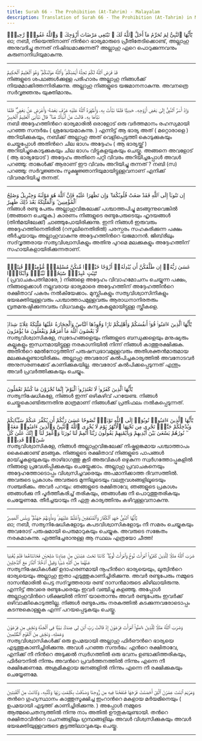 ```yaml
---
title: Surah 66 - The Prohibition (At-Tahrim) - Malayalam
description: Translation of Surah 66 - The Prohibition (At-Tahrim) in Malayalam
---
```





<Aside type="quran" title="1">
يَٰٓأَيُّهَا ٱلنَّبِىُّ لِمَ تُحَرِّمُ مَآ أَحَلَّ ٱللَّهُ لَكَ ۖ تَبْتَغِى مَرْضَاتَ أَزْوَٰجِكَ ۚ وَٱللَّهُ غَفُورٌۭ رَّحِيمٌۭ
</Aside>

<Aside type="reference" title="1">
ഓ; നബീ, നീയെന്തിനാണ്‌ നിന്‍റെ ഭാര്യമാരുടെ പ്രീതിതേടിക്കൊണ്ട്‌, അല്ലാഹു അനുവദിച്ചു തന്നത്‌ നിഷിദ്ധമാക്കുന്നത്‌? അല്ലാഹു ഏറെ പൊറുക്കുന്നവനും കരുണാനിധിയുമാകുന്നു.
</Aside>

---

<Aside type="quran" title="2">
قَدْ فَرَضَ ٱللَّهُ لَكُمْ تَحِلَّةَ أَيْمَٰنِكُمْ ۚ وَٱللَّهُ مَوْلَىٰكُمْ ۖ وَهُوَ ٱلْعَلِيمُ ٱلْحَكِيمُ
</Aside>

<Aside type="reference" title="2">
നിങ്ങളുടെ ശപഥങ്ങള്‍ക്കുള്ള പരിഹാരം അല്ലാഹു നിങ്ങള്‍ക്ക്‌ നിയമമാക്കിത്തന്നിരിക്കുന്നു. അല്ലാഹു നിങ്ങളുടെ യജമാനനാകുന്നു. അവനത്രെ സര്‍വ്വജ്ഞനും യുക്തിമാനും.
</Aside>

---

<Aside type="quran" title="3">
وَإِذْ أَسَرَّ ٱلنَّبِىُّ إِلَىٰ بَعْضِ أَزْوَٰجِهِۦ حَدِيثًۭا فَلَمَّا نَبَّأَتْ بِهِۦ وَأَظْهَرَهُ ٱللَّهُ عَلَيْهِ عَرَّفَ بَعْضَهُۥ وَأَعْرَضَ عَنۢ بَعْضٍۢ ۖ فَلَمَّا نَبَّأَهَا بِهِۦ قَالَتْ مَنْ أَنۢبَأَكَ هَٰذَا ۖ قَالَ نَبَّأَنِىَ ٱلْعَلِيمُ ٱلْخَبِيرُ
</Aside>

<Aside type="reference" title="3">
നബി അദ്ദേഹത്തിന്‍റെ ഭാര്യമാരില്‍ ഒരാളോട്‌ ഒരു വര്‍ത്തമാനം രഹസ്യമായി പറഞ്ഞ സന്ദര്‍ഭം ( ശ്രദ്ധേയമാകുന്നു. ) എന്നിട്ട്‌ ആ ഭാര്യ അത്‌ ( മറ്റൊരാളെ ) അറിയിക്കുകയും, നബിക്ക്‌ അല്ലാഹു അത്‌ വെളിപ്പെടുത്തി കൊടുക്കുകയും ചെയ്തപ്പോള്‍ അതിന്‍റെ ചില ഭാഗം അദ്ദേഹം ( ആ ഭാര്യയ്ക്ക്‌ ) അറിയിച്ചുകൊടുക്കുകയും ചില ഭാഗം വിട്ടുകളയുകയും ചെയ്തു. അങ്ങനെ അവളോട്‌ ( ആ ഭാര്യയോട്‌ ) അദ്ദേഹം അതിനെ പറ്റി വിവരം അറിയിച്ചപ്പോള്‍ അവള്‍ പറഞ്ഞു: താങ്കള്‍ക്ക്‌ ആരാണ്‌ ഈ വിവരം അറിയിച്ചു തന്നത്‌ ? നബി (സ) പറഞ്ഞു: സര്‍വ്വജ്ഞനും സൂക്ഷ്മജ്ഞാനിയുമായിട്ടുള്ളവനാണ്‌ എനിക്ക്‌ വിവരമറിയിച്ചു തന്നത്‌.
</Aside>

---

<Aside type="quran" title="4">
إِن تَتُوبَآ إِلَى ٱللَّهِ فَقَدْ صَغَتْ قُلُوبُكُمَا ۖ وَإِن تَظَٰهَرَا عَلَيْهِ فَإِنَّ ٱللَّهَ هُوَ مَوْلَىٰهُ وَجِبْرِيلُ وَصَٰلِحُ ٱلْمُؤْمِنِينَ ۖ وَٱلْمَلَٰٓئِكَةُ بَعْدَ ذَٰلِكَ ظَهِيرٌ
</Aside>

<Aside type="reference" title="4">
നിങ്ങള്‍ രണ്ടു പേരും അല്ലാഹുവിങ്കലേക്ക്‌ പശ്ചാത്തപിച്ചു മടങ്ങുന്നുവെങ്കില്‍ (അങ്ങനെ ചെയ്യുക.) കാരണം നിങ്ങളുടെ രണ്ടുപേരുടെയും ഹൃദയങ്ങള്‍ (തിന്‍മയിലേക്ക്‌) ചാഞ്ഞുപോയിരിക്കുന്നു. ഇനി നിങ്ങള്‍ ഇരുവരും അദ്ദേഹത്തിനെതിരില്‍ (റസൂലിനെതിരില്‍) പരസ്പരം സഹകരിക്കുന്ന പക്ഷം തീര്‍ച്ചയായും അല്ലാഹുവാകുന്നു അദ്ദേഹത്തിന്‍റെ യജമാനന്‍. ജിബ്‌രീലും സദ്‌വൃത്തരായ സത്യവിശ്വാസികളും അതിനു പുറമെ മലക്കുകളും അദ്ദേഹത്തിന്‌ സഹായികളായിരിക്കുന്നതാണ്‌.
</Aside>

---

<Aside type="quran" title="5">
عَسَىٰ رَبُّهُۥٓ إِن طَلَّقَكُنَّ أَن يُبْدِلَهُۥٓ أَزْوَٰجًا خَيْرًۭا مِّنكُنَّ مُسْلِمَٰتٍۢ مُّؤْمِنَٰتٍۢ قَٰنِتَٰتٍۢ تَٰٓئِبَٰتٍ عَٰبِدَٰتٍۢ سَٰٓئِحَٰتٍۢ ثَيِّبَٰتٍۢ وَأَبْكَارًۭا
</Aside>

<Aside type="reference" title="5">
( പ്രവാചകപത്നിമാരേ, ) നിങ്ങളെ അദ്ദേഹം വിവാഹമോചനം ചെയ്യുന്ന പക്ഷം, നിങ്ങളെക്കാള്‍ നല്ലവരായ ഭാര്യമാരെ അദ്ദേഹത്തിന്‌ അദ്ദേഹത്തിന്‍റെ രക്ഷിതാവ്‌ പകരം നല്‍കിയേക്കാം. മുസ്ലിംകളും സത്യവിശ്വാസിനികളും ഭയഭക്തിയുള്ളവരും പശ്ചാത്താപമുള്ളവരും ആരാധനാനിരതരും വ്രതമനുഷ്ഠിക്കുന്നവരും വിധവകളും കന്യകകളുമായിട്ടുള്ള സ്ത്രീകളെ.
</Aside>

---

<Aside type="quran" title="6">
يَٰٓأَيُّهَا ٱلَّذِينَ ءَامَنُوا۟ قُوٓا۟ أَنفُسَكُمْ وَأَهْلِيكُمْ نَارًۭا وَقُودُهَا ٱلنَّاسُ وَٱلْحِجَارَةُ عَلَيْهَا مَلَٰٓئِكَةٌ غِلَاظٌۭ شِدَادٌۭ لَّا يَعْصُونَ ٱللَّهَ مَآ أَمَرَهُمْ وَيَفْعَلُونَ مَا يُؤْمَرُونَ
</Aside>

<Aside type="reference" title="6">
സത്യവിശ്വാസികളേ, സ്വദേഹങ്ങളെയും നിങ്ങളുടെ ബന്ധുക്കളെയും മനുഷ്യരും കല്ലുകളും ഇന്ധനമായിട്ടുള്ള നരകാഗ്നിയില്‍ നിന്ന്‌ നിങ്ങള്‍ കാത്തുരക്ഷിക്കുക. അതിന്‍റെ മേല്‍നോട്ടത്തിന്‌ പരുഷസ്വഭാവമുള്ളവരും അതിശക്തന്‍മാരുമായ മലക്കുകളുണ്ടായിരിക്കും. അല്ലാഹു അവരോട്‌ കല്‍പിച്ചകാര്യത്തില്‍ അവനോടവര്‍ അനുസരണക്കേട്‌ കാണിക്കുകയില്ല. അവരോട്‌ കല്‍പിക്കപ്പെടുന്നത്‌ എന്തും അവര്‍ പ്രവര്‍ത്തിക്കുകയും ചെയ്യും.
</Aside>

---

<Aside type="quran" title="7">
يَٰٓأَيُّهَا ٱلَّذِينَ كَفَرُوا۟ لَا تَعْتَذِرُوا۟ ٱلْيَوْمَ ۖ إِنَّمَا تُجْزَوْنَ مَا كُنتُمْ تَعْمَلُونَ
</Aside>

<Aside type="reference" title="7">
സത്യനിഷേധികളേ, നിങ്ങള്‍ ഇന്ന്‌ ഒഴികഴിവ്‌ പറയേണ്ട. നിങ്ങള്‍ ചെയ്തുകൊണ്ടിരുന്നതിനു മാത്രമാണ്‌ നിങ്ങള്‍ക്ക്‌ പ്രതിഫലം നല്‍കപ്പെടുന്നത്‌.
</Aside>

---

<Aside type="quran" title="8">
يَٰٓأَيُّهَا ٱلَّذِينَ ءَامَنُوا۟ تُوبُوٓا۟ إِلَى ٱللَّهِ تَوْبَةًۭ نَّصُوحًا عَسَىٰ رَبُّكُمْ أَن يُكَفِّرَ عَنكُمْ سَيِّـَٔاتِكُمْ وَيُدْخِلَكُمْ جَنَّٰتٍۢ تَجْرِى مِن تَحْتِهَا ٱلْأَنْهَٰرُ يَوْمَ لَا يُخْزِى ٱللَّهُ ٱلنَّبِىَّ وَٱلَّذِينَ ءَامَنُوا۟ مَعَهُۥ ۖ نُورُهُمْ يَسْعَىٰ بَيْنَ أَيْدِيهِمْ وَبِأَيْمَٰنِهِمْ يَقُولُونَ رَبَّنَآ أَتْمِمْ لَنَا نُورَنَا وَٱغْفِرْ لَنَآ ۖ إِنَّكَ عَلَىٰ كُلِّ شَىْءٍۢ قَدِيرٌۭ
</Aside>

<Aside type="reference" title="8">
സത്യവിശ്വാസികളേ, നിങ്ങള്‍ അല്ലാഹുവിങ്കലേക്ക്‌ നിഷ്കളങ്കമായ പശ്ചാത്താപം കൈക്കൊണ്ട്‌ മടങ്ങുക. നിങ്ങളുടെ രക്ഷിതാവ്‌ നിങ്ങളുടെ പാപങ്ങള്‍ മായ്ച്ചുകളയുകയും താഴ്ഭാഗത്തു കൂടി അരുവികള്‍ ഒഴുകുന്ന സ്വര്‍ഗത്തോപ്പുകളില്‍ നിങ്ങളെ പ്രവേശിപ്പിക്കുകയും ചെയ്തേക്കാം. അല്ലാഹു പ്രവാചകനെയും അദ്ദേഹത്തോടൊപ്പം വിശ്വസിച്ചവരെയും അപമാനിക്കാത്ത ദിവസത്തില്‍. അവരുടെ പ്രകാശം അവരുടെ മുന്നിലൂടെയും വലതുവശങ്ങളിലൂടെയും സഞ്ചരിക്കും. അവര്‍ പറയും: ഞങ്ങളുടെ രക്ഷിതാവേ, ഞങ്ങളുടെ പ്രകാശം ഞങ്ങള്‍ക്കു നീ പൂര്‍ത്തീകരിച്ച്‌ തരികയും, ഞങ്ങള്‍ക്കു നീ പൊറുത്തുതരികയും ചെയ്യേണമേ. തീര്‍ച്ചയായും നീ ഏതു കാര്യത്തിനും കഴിവുള്ളവനാകുന്നു.
</Aside>

---

<Aside type="quran" title="9">
يَٰٓأَيُّهَا ٱلنَّبِىُّ جَٰهِدِ ٱلْكُفَّارَ وَٱلْمُنَٰفِقِينَ وَٱغْلُظْ عَلَيْهِمْ ۚ وَمَأْوَىٰهُمْ جَهَنَّمُ ۖ وَبِئْسَ ٱلْمَصِيرُ
</Aside>

<Aside type="reference" title="9">
ഓ; നബീ, സത്യനിഷേധികളോടും കപടവിശ്വാസികളോടും നീ സമരം ചെയ്യുകയും അവരോട്‌ പരുഷമായി പെരുമാറുകയും ചെയ്യുക. അവരുടെ സങ്കേതം നരകമാകുന്നു. എത്തിച്ചേരാനുള്ള ആ സ്ഥലം എത്രയോ ചീത്ത!
</Aside>

---

<Aside type="quran" title="10">
ضَرَبَ ٱللَّهُ مَثَلًۭا لِّلَّذِينَ كَفَرُوا۟ ٱمْرَأَتَ نُوحٍۢ وَٱمْرَأَتَ لُوطٍۢ ۖ كَانَتَا تَحْتَ عَبْدَيْنِ مِنْ عِبَادِنَا صَٰلِحَيْنِ فَخَانَتَاهُمَا فَلَمْ يُغْنِيَا عَنْهُمَا مِنَ ٱللَّهِ شَيْـًۭٔا وَقِيلَ ٱدْخُلَا ٱلنَّارَ مَعَ ٱلدَّٰخِلِينَ
</Aside>

<Aside type="reference" title="10">
സത്യനിഷേധികള്‍ക്ക്‌ ഉദാഹരണമായി നൂഹിന്‍റെ ഭാര്യയെയും, ലൂത്വിന്‍റെ ഭാര്യയെയും അല്ലാഹു ഇതാ എടുത്തുകാണിച്ചിരിക്കുന്നു. അവര്‍ രണ്ടുപേരും നമ്മുടെ ദാസന്‍മാരില്‍ പെട്ട സദ്‌വൃത്തരായ രണ്ട്‌ ദാസന്‍മാരുടെ കീഴിലായിരുന്നു. എന്നിട്ട്‌ അവരെ രണ്ടുപേരെയും ഇവര്‍ വഞ്ചിച്ചു കളഞ്ഞു. അപ്പോള്‍ അല്ലാഹുവിന്‍റെ ശിക്ഷയില്‍ നിന്ന്‌ യാതൊന്നും അവര്‍ രണ്ടുപേരും ഇവര്‍ക്ക്‌ ഒഴിവാക്കികൊടുത്തില്ല. നിങ്ങള്‍ രണ്ടുപേരും നരകത്തില്‍ കടക്കുന്നവരോടൊപ്പം കടന്നുകൊള്ളുക എന്ന്‌ പറയപ്പെടുകയും ചെയ്തു.
</Aside>

---

<Aside type="quran" title="11">
وَضَرَبَ ٱللَّهُ مَثَلًۭا لِّلَّذِينَ ءَامَنُوا۟ ٱمْرَأَتَ فِرْعَوْنَ إِذْ قَالَتْ رَبِّ ٱبْنِ لِى عِندَكَ بَيْتًۭا فِى ٱلْجَنَّةِ وَنَجِّنِى مِن فِرْعَوْنَ وَعَمَلِهِۦ وَنَجِّنِى مِنَ ٱلْقَوْمِ ٱلظَّٰلِمِينَ
</Aside>

<Aside type="reference" title="11">
സത്യവിശ്വാസികള്‍ക്ക്‌ ഒരു ഉപമയായി അല്ലാഹു ഫിര്‍ഔന്‍റെ ഭാര്യയെ എടുത്തുകാണിച്ചിരിക്കുന്നു. അവള്‍ പറഞ്ഞ സന്ദര്‍ഭം: എന്‍റെ രക്ഷിതാവേ, എനിക്ക്‌ നീ നിന്‍റെ അടുക്കല്‍ സ്വര്‍ഗത്തില്‍ ഒരു ഭവനം ഉണ്ടാക്കിത്തരികയും, ഫിര്‍ഔനില്‍ നിന്നും അവന്‍റെ പ്രവര്‍ത്തനത്തില്‍ നിന്നും എന്നെ നീ രക്ഷിക്കേണമേ. അക്രമികളായ ജനങ്ങളില്‍ നിന്നും എന്നെ നീ രക്ഷിക്കുകയും ചെയ്യേണമേ.
</Aside>

---

<Aside type="quran" title="12">
وَمَرْيَمَ ٱبْنَتَ عِمْرَٰنَ ٱلَّتِىٓ أَحْصَنَتْ فَرْجَهَا فَنَفَخْنَا فِيهِ مِن رُّوحِنَا وَصَدَّقَتْ بِكَلِمَٰتِ رَبِّهَا وَكُتُبِهِۦ وَكَانَتْ مِنَ ٱلْقَٰنِتِينَ
</Aside>

<Aside type="reference" title="12">
തന്‍റെ ഗുഹ്യസ്ഥാനം കാത്തുസൂക്ഷിച്ച ഇംറാന്‍റെ മകളായ മര്‍യമിനെയും ( ഉപമയായി എടുത്ത്‌ കാണിച്ചിരിക്കുന്നു. ) അപ്പോള്‍ നമ്മുടെ ആത്മചൈതന്യത്തില്‍ നിന്നു നാം അതില്‍ ഊതുകയുണ്ടായി. തന്‍റെ രക്ഷിതാവിന്‍റെ വചനങ്ങളിലും ഗ്രന്ഥങ്ങളിലും അവള്‍ വിശ്വസിക്കുകയും അവള്‍ ഭയഭക്തിയുള്ളവരുടെ കൂട്ടത്തിലാവുകയും ചെയ്തു.
</Aside>

---
